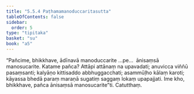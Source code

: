 ```yaml
---
title: "5.5.4 Paṭhamamanoduccaritasutta"
tableOfContents: false
sidebar:
  order: 5
type: "tipitaka"
basket: "su"
book: "a5"
---
```



<DynamicBreadcrumb />

<Division number="244" book="a5" bookNo="16" page="234">

<Paragraph number="1325" book="a5">
“Pañcime, bhikkhave, ādīnavā manoduccarite …pe…  ānisaṃsā manosucarite. Katame pañca? Attāpi attānaṃ na upavadati; anuvicca viññū pasaṃsanti; kalyāṇo kittisaddo abbhuggacchati; asammūḷho kālaṃ karoti; kāyassa bhedā paraṃ maraṇā sugatiṃ saggaṃ lokaṃ upapajjati. Ime kho, bhikkhave, pañca ānisaṃsā manosucarite”ti.

</Paragraph>
</Division>

<Paragraph number="1326" type="center" book="a5">
Catutthaṃ.
</Paragraph>